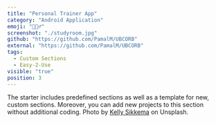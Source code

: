 ```yaml
---
title: "Personal Trainer App"
category: "Android Application"
emoji: "🏋🏽‍♂️"
screenshot: "./studyroom.jpg"
github: "https://github.com/PamalM/UBCORB"
external: "https://github.com/PamalM/UBCORB"
tags:
  - Custom Sections
  - Easy-2-Use
visible: "true"
position: 3
---
```


The starter includes predefined sections as well as a template for new, custom sections. Moreover, you can add new projects to this section without additional coding. Photo by <a href="https://unsplash.com/@kellysikkema?utm_source=unsplash&utm_medium=referral&utm_content=creditCopyText" target="_blank" rel="nofollow noopener noreferrer" aria-label="External Link">Kelly Sikkema</a> on Unsplash.